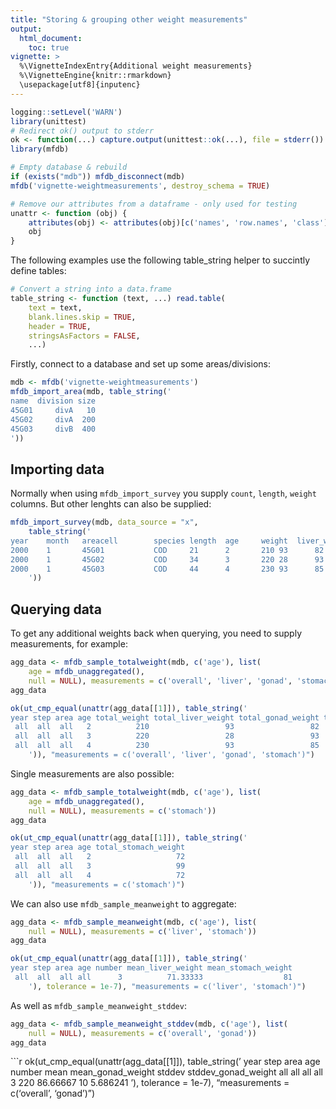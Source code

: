 ```yaml
---
title: "Storing & grouping other weight measurements"
output:
  html_document:
    toc: true
vignette: >
  %\VignetteIndexEntry{Additional weight measurements}
  %\VignetteEngine{knitr::rmarkdown}
  \usepackage[utf8]{inputenc}
---
```


```r
logging::setLevel('WARN')
library(unittest)
# Redirect ok() output to stderr
ok <- function(...) capture.output(unittest::ok(...), file = stderr())
library(mfdb)

# Empty database & rebuild
if (exists("mdb")) mfdb_disconnect(mdb)
mfdb('vignette-weightmeasurements', destroy_schema = TRUE)

# Remove our attributes from a dataframe - only used for testing
unattr <- function (obj) {
    attributes(obj) <- attributes(obj)[c('names', 'row.names', 'class')]
    obj
}
```

The following examples use the following table_string helper to succintly
define tables:

```r
# Convert a string into a data.frame
table_string <- function (text, ...) read.table(
    text = text,
    blank.lines.skip = TRUE,
    header = TRUE,
    stringsAsFactors = FALSE,
    ...)
```

Firstly, connect to a database and set up some areas/divisions:

```r
mdb <- mfdb('vignette-weightmeasurements')
mfdb_import_area(mdb, table_string('
name  division size
45G01     divA   10
45G02     divA  200
45G03     divB  400
'))
```

## Importing data

Normally when using ``mfdb_import_survey`` you supply ``count``, ``length``,
``weight`` columns. But other lenghts can also be supplied:

```r
mfdb_import_survey(mdb, data_source = "x",
    table_string('
year    month   areacell        species length  age     weight	liver_weight	gonad_weight	stomach_weight
2000    1       45G01           COD     21      2       210	93		82		72
2000    1       45G02           COD     34      3       220	28		93		99
2000    1       45G03           COD     44      4       230	93		85		72
    '))
```

## Querying data

To get any additional weights back when querying, you need to supply
measurements, for example:

```r
agg_data <- mfdb_sample_totalweight(mdb, c('age'), list(
    age = mfdb_unaggregated(),
    null = NULL), measurements = c('overall', 'liver', 'gonad', 'stomach'))
agg_data
```
```r
ok(ut_cmp_equal(unattr(agg_data[[1]]), table_string('
year step area age total_weight total_liver_weight total_gonad_weight total_stomach_weight
 all  all  all   2          210                 93                 82                   72
 all  all  all   3          220                 28                 93                   99
 all  all  all   4          230                 93                 85                   72
    ')), "measurements = c('overall', 'liver', 'gonad', 'stomach')")
```

Single measurements are also possible:

```r
agg_data <- mfdb_sample_totalweight(mdb, c('age'), list(
    age = mfdb_unaggregated(),
    null = NULL), measurements = c('stomach'))
agg_data
```
```r
ok(ut_cmp_equal(unattr(agg_data[[1]]), table_string('
year step area age total_stomach_weight
 all  all  all   2                   72
 all  all  all   3                   99
 all  all  all   4                   72
    ')), "measurements = c('stomach')")
```

We can also use ``mfdb_sample_meanweight`` to aggregate:

```r
agg_data <- mfdb_sample_meanweight(mdb, c('age'), list(
    null = NULL), measurements = c('liver', 'stomach'))
agg_data
```
```r
ok(ut_cmp_equal(unattr(agg_data[[1]]), table_string('
year step area age number mean_liver_weight mean_stomach_weight
 all  all  all all      3          71.33333                  81
    '), tolerance = 1e-7), "measurements = c('liver', 'stomach')")
```

As well as ``mfdb_sample_meanweight_stddev``:

```r
agg_data <- mfdb_sample_meanweight_stddev(mdb, c('age'), list(
    null = NULL), measurements = c('overall', 'gonad'))
agg_data
```
```r
ok(ut_cmp_equal(unattr(agg_data[[1]]), table_string('
year step area age number mean mean_gonad_weight stddev stddev_gonad_weight
 all  all  all all      3  220          86.66667     10            5.686241
    '), tolerance = 1e-7), "measurements = c('overall', 'gonad')")
